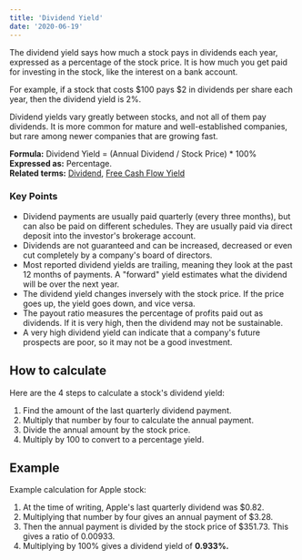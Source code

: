 ```yaml
---
title: 'Dividend Yield'
date: '2020-06-19'
---
```


The dividend yield says how much a stock pays in dividends each year, expressed as a percentage of the stock price. It is how much you get paid for investing in the stock, like the interest on a bank account.

For example, if a stock that costs $100 pays $2 in dividends per share each year, then the dividend yield is 2%.

Dividend yields vary greatly between stocks, and not all of them pay dividends. It is more common for mature and well-established companies, but rare among newer companies that are growing fast.

**Formula:** Dividend Yield = (Annual Dividend / Stock Price) \* 100%  
**Expressed as:** Percentage.  
**Related terms:** [Dividend](/term/dividend/), [Free Cash Flow Yield](/term/free-cash-flow-yield/)

### Key Points

-  Dividend payments are usually paid quarterly (every three months), but can also be paid on different schedules. They are usually paid via direct deposit into the investor's brokerage account.
-  Dividends are not guaranteed and can be increased, decreased or even cut completely by a company's board of directors.
-  Most reported dividend yields are trailing, meaning they look at the past 12 months of payments. A "forward" yield estimates what the dividend will be over the next year.
-  The dividend yield changes inversely with the stock price. If the price goes up, the yield goes down, and vice versa.
-  The payout ratio measures the percentage of profits paid out as dividends. If it is very high, then the dividend may not be sustainable.
-  A very high dividend yield can indicate that a company's future prospects are poor, so it may not be a good investment.

## How to calculate

Here are the 4 steps to calculate a stock's dividend yield:

1. Find the amount of the last quarterly dividend payment.
2. Multiply that number by four to calculate the annual payment.
3. Divide the annual amount by the stock price.
4. Multiply by 100 to convert to a percentage yield.

## Example

Example calculation for Apple stock:

1. At the time of writing, Apple's last quarterly dividend was $0.82.
2. Multiplying that number by four gives an annual payment of $3.28.
3. Then the annual payment is divided by the stock price of $351.73. This gives a ratio of 0.00933.
4. Multiplying by 100% gives a dividend yield of **0.933%.**

